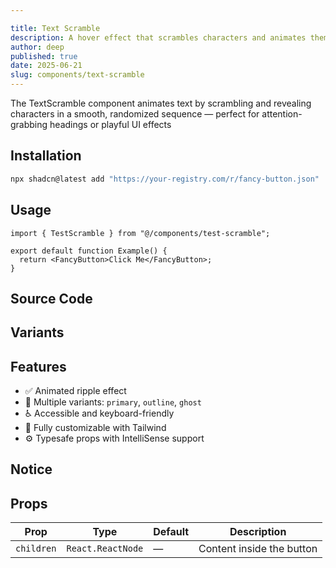 ```yaml
---

title: Text Scramble
description: A hover effect that scrambles characters and animates them back to the original text.
author: deep
published: true
date: 2025-06-21
slug: components/text-scramble
---
```


<ComponentPreview name="text-scramble" />
<InfoOut> The TextScramble component animates text by scrambling and revealing characters in a smooth, randomized sequence — perfect for attention-grabbing headings or playful UI effects</InfoOut>

## Installation

```bash
npx shadcn@latest add "https://your-registry.com/r/fancy-button.json"
```

## Usage

```tsx
import { TestScramble } from "@/components/test-scramble";

export default function Example() {
  return <FancyButton>Click Me</FancyButton>;
}
```

## Source Code

<ComponentSource name="text-scramble" />

## Variants


## Features
- ✅ Animated ripple effect  
- 🌈 Multiple variants: `primary`, `outline`, `ghost`  
- ♿ Accessible and keyboard-friendly  
- 🎨 Fully customizable with Tailwind  
- ⚙️ Typesafe props with IntelliSense support  

## Notice


## Props
<table style={{ width: "100%", borderCollapse: "collapse" }}>
  <thead>
    <tr>
      <th style={{ border: "1px solid #ccc", padding: "8px" }}>Prop</th>
      <th style={{ border: "1px solid #ccc", padding: "8px" }}>Type</th>
      <th style={{ border: "1px solid #ccc", padding: "8px" }}>Default</th>
      <th style={{ border: "1px solid #ccc", padding: "8px" }}>Description</th>
    </tr>
  </thead>
  <tbody>
    <tr>
      <td style={{ border: "1px solid #ccc", padding: "8px" }}><code>children</code></td>
      <td style={{ border: "1px solid #ccc", padding: "8px" }}><code>React.ReactNode</code></td>
      <td style={{ border: "1px solid #ccc", padding: "8px" }}>—</td>
      <td style={{ border: "1px solid #ccc", padding: "8px" }}>Content inside the button</td>
    </tr>
    
  </tbody>
</table>

